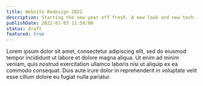 ```yaml
---
title: Website Redesign 2022
description: Starting the new year off fresh. A new look and new tech.
publishDate: 2022-01-03 11:59:00
status: draft
featured: true
---
```


Lorem ipsum dolor sit amet, consectetur adipiscing elit, sed do eiusmod tempor incididunt ut labore et dolore magna aliqua. Ut enim ad minim veniam, quis nostrud exercitation ullamco laboris nisi ut aliquip ex ea commodo consequat. Duis aute irure dolor in reprehenderit in voluptate velit esse cillum dolore eu fugiat nulla pariatur.
